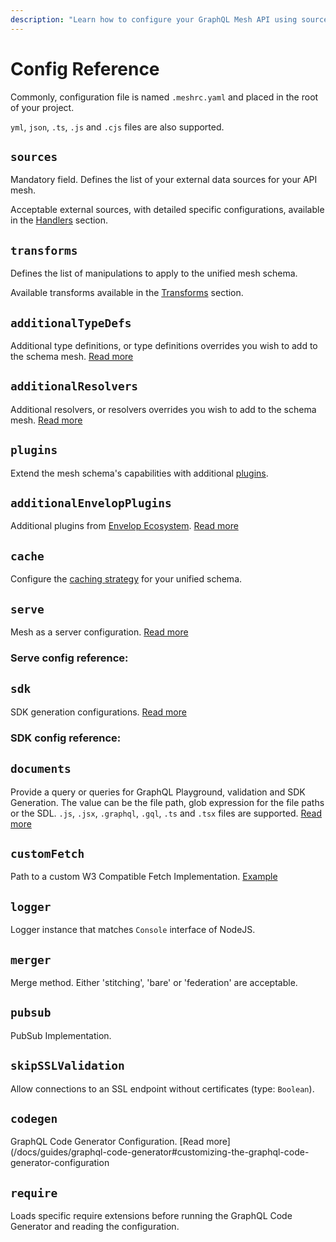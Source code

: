 ```yaml
---
description: "Learn how to configure your GraphQL Mesh API using sources, transforms, plugins, caching, and more. Check out the MeshRC.yaml reference now! #GraphQL #Mesh"
---
```


# Config Reference

Commonly, configuration file is named `.meshrc.yaml` and placed in the root of your project.

`yml`, `json`, `.ts`, `.js` and `.cjs` files are also supported.

## `sources`

Mandatory field. Defines the list of your external data sources for your API mesh.

Acceptable external sources, with detailed specific configurations, available in the
[Handlers](/docs/handlers) section.

## `transforms`

Defines the list of manipulations to apply to the unified mesh schema.

Available transforms available in the [Transforms](/docs/transforms) section.

## `additionalTypeDefs`

Additional type definitions, or type definitions overrides you wish to add to the schema mesh.
[Read more](/docs/getting-started/combine-multiple-sources#setup-hierarchy-with-nested-queries)

## `additionalResolvers`

Additional resolvers, or resolvers overrides you wish to add to the schema mesh.
[Read more](/docs/guides/extending-unified-schema#programmatic-additionalresolvers)

## `plugins`

Extend the mesh schema's capabilities with additional [plugins](/docs/plugins/plugins-introduction).

## `additionalEnvelopPlugins`

Additional plugins from [Envelop Ecosystem](https://www.envelop.dev/plugins).
[Read more](/docs/plugins/plugins-introduction#additional-plugins)

## `cache`

Configure the [caching strategy](/docs/cache) for your unified schema.

## `serve`

Mesh as a server configuration.
[Read more](/docs/getting-started/customize-mesh-server#provide-a-standalone-server-implementation)

### Serve config reference:


<Serve />

## `sdk`

SDK generation configurations. [Read more](/docs/guides/mesh-sdk#getting-started)

### SDK config reference:


<SDK />

## `documents`

Provide a query or queries for GraphQL Playground, validation and SDK Generation. The value can be
the file path, glob expression for the file paths or the SDL. `.js`, `.jsx`, `.graphql`, `.gql`,
`.ts` and `.tsx` files are supported. [Read more](/docs/guides/mesh-sdk#getting-started)

## `customFetch`

Path to a custom W3 Compatible Fetch Implementation.
[Example](/docs/handlers/openapi#accepting-one-of-the-cookies-header-or-context-value)

## `logger`

Logger instance that matches `Console` interface of NodeJS.

## `merger`

Merge method. Either 'stitching', 'bare' or 'federation' are acceptable.

## `pubsub`

PubSub Implementation.

## `skipSSLValidation`

Allow connections to an SSL endpoint without certificates (type: `Boolean`).

## `codegen`

GraphQL Code Generator Configuration. [Read
more](/docs/guides/graphql-code-generator#customizing-the-graphql-code-generator-configuration

## `require`

Loads specific require extensions before running the GraphQL Code Generator and reading the
configuration.
